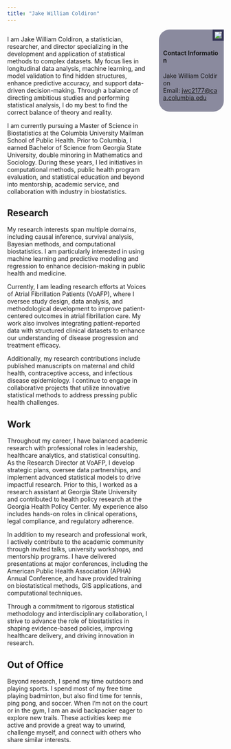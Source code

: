 ```yaml
---
title: "Jake William Coldiron"
---
```


<link rel="stylesheet" href="styles.css" type="text/css">
<link rel="stylesheet" href="site_libs/academicons-1.9.4/css/academicons.min.css">

:::: {style="display: flex;"}

::: {.column width="65%"}

I am Jake William Coldiron, a statistician, researcher, and director specializing in the development and application of statistical methods to complex datasets. My focus lies in longitudinal data analysis, machine learning, and model validation to find hidden structures, enhance predictive accuracy, and support data-driven decision-making. Through a balance of directing ambitious studies and performing statistical analysis, I do my best to find the correct balance of theory and reality.

I am currently pursuing a Master of Science in Biostatistics at the Columbia University Mailman School of Public Health. Prior to Columbia, I earned Bachelor of Science from Georgia State University, double minoring in Mathematics and Sociology. During these years, I led initiatives in computational methods, public health program evaluation, and statistical education and beyond into mentorship, academic service, and collaboration with industry in biostatistics.

## Research

My research interests span multiple domains, including causal inference, survival analysis, Bayesian methods, and computational biostatistics. I am particularly interested in using machine learning and predictive modeling and regression to enhance decision-making in public health and medicine. 

Currently, I am leading research efforts at Voices of Atrial Fibrillation Patients (VoAFP), where I oversee study design, data analysis, and methodological development to improve patient-centered outcomes in atrial fibrillation care. My work also involves integrating patient-reported data with structured clinical datasets to enhance our understanding of disease progression and treatment efficacy.

Additionally, my research contributions include published manuscripts on maternal and child health, contraceptive access, and infectious disease epidemiology. I continue to engage in collaborative projects that utilize innovative statistical methods to address pressing public health challenges.

## Work

Throughout my career, I have balanced academic research with professional roles in leadership, healthcare analytics, and statistical consulting. As the Research Director at VoAFP, I develop strategic plans, oversee data partnerships, and implement advanced statistical models to drive impactful research. Prior to this, I worked as a research assistant at Georgia State University and contributed to health policy research at the Georgia Health Policy Center. My experience also includes hands-on roles in clinical operations, legal compliance, and regulatory adherence.

In addition to my research and professional work, I actively contribute to the academic community through invited talks, university workshops, and mentorship programs. I have delivered presentations at major conferences, including the American Public Health Association (APHA) Annual Conference, and have provided training on biostatistical methods, GIS applications, and computational techniques.

Through a commitment to rigorous statistical methodology and interdisciplinary collaboration, I strive to advance the role of biostatistics in shaping evidence-based policies, improving healthcare delivery, and driving innovation in research.

## Out of Office

Beyond research, I spend my time outdoors and playing sports. I spend most of my free time playing badminton, but also find time for  tennis, ping pong, and soccer. When I'm not on the court or in the gym, I am an avid backpacker eager to explore new trails. These activities keep me active and provide a great way to unwind, challenge myself, and connect with others who share similar interests.

:::

::: {.column width="5%"}
\
<!-- empty column for spacing reasons -->
:::

::: {.column width="30%"}
```{=html}
<img src="images/headshot.jpg", style="border: 5px solid #333355;float:right; margin-bottom: 10px;">

<div style="border-radius: 25px;background: #33335590;padding: 10px;">
<br/>
<h4 style=
word-break:break-all;"> Contact Information</h4>
<p style="size:8px;word-break:break-all;">
Jake William Coldiron
<br/>
Email: <a href="mailto:jwc2177@caa.columbia.edu">jwc2177@caa.columbia.edu</a></p>
</div>
```

:::

::::